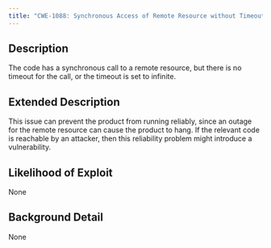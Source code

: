 ```yaml
---
title: "CWE-1088: Synchronous Access of Remote Resource without Timeout"
---
```


## Description
The code has a synchronous call to a remote resource, but there is no timeout for the call, or the timeout is set to infinite.

## Extended Description
This issue can prevent the product from running reliably, since an outage for the remote resource can cause the product to hang.  If the relevant code is reachable by an attacker, then this reliability problem might introduce a vulnerability.

## Likelihood of Exploit
None

## Background Detail
None
        